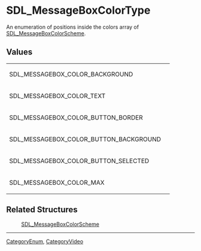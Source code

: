 = SDL_MessageBoxColorType =
An enumeration of positions inside the colors array of [[SDL_MessageBoxColorScheme]].



== Values ==
{|
|SDL_MESSAGEBOX_COLOR_BACKGROUND
| 
|-
|SDL_MESSAGEBOX_COLOR_TEXT
| 
|-
|SDL_MESSAGEBOX_COLOR_BUTTON_BORDER
| 
|-
|SDL_MESSAGEBOX_COLOR_BUTTON_BACKGROUND
| 
|-
|SDL_MESSAGEBOX_COLOR_BUTTON_SELECTED
| 
|-
|SDL_MESSAGEBOX_COLOR_MAX
| 
|}



== Related Structures ==
:[[SDL_MessageBoxColorScheme]] 

----
[[CategoryEnum]], [[CategoryVideo]]
